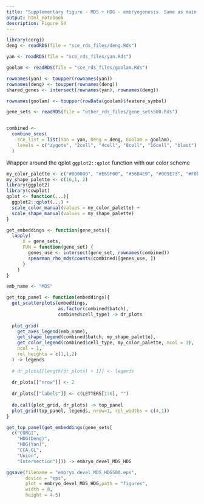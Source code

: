 ```yaml
---
title: "Supplementary figure - MDS + HDG - embryogenesis. Same as main figure, but with 500 genes instead of 100 genes."
output: html_notebook
description: Figure S4
---
```


```r
library(corgi)
deng <- readRDS(file = "sce_rds_files/deng.Rds")

yan <- readRDS(file = "sce_rds_files/yan.Rds")

goolam <- readRDS(file = "sce_rds_files/goolam.Rds")

rownames(yan) <- toupper(rownames(yan))
rownames(deng) <- toupper(rownames(deng))
shared_genes <- intersect(rownames(yan), rownames(deng))

rownames(goolam) <- toupper(rowData(goolam)$feature_symbol)

gene_sets <- readRDS(file = "other_rds_files/gene_sets500.Rds")


combined <- 
  combine_sces(
    sce_list = list(Yan = yan, Deng = deng, Goolam = goolam),
    levels = c("zygote", "2cell", "4cell", "8cell", "16cell", "blast")
  )

```


Wrapper around the qplot `ggplot2::qplot` function with our color scheme

```r
my_color_palette <- c("#000000", "#E69F00", "#56B4E9", "#009E73", "#F0E442", "#0072B2", "#D55E00", "#CC79A7")
my_shape_palette <- c(16,1, 2)
library(ggplot2)
library(cowplot)
qplot <- function(...){
  ggplot2::qplot(...) +
  scale_color_manual(values = my_color_palette) +
  scale_shape_manual(values = my_shape_palette)
}
```




```r
get_embeddings <- function(gene_sets){
  lapply(
      X = gene_sets,
      FUN = function(gene_set) {
        genes_use <- intersect(gene_set, rownames(combined))
        spearman_rho_mds(counts(combined)[genes_use, ])
      }
    )
}
```



```r
emb_name <- "MDS"

get_top_panel <- function(embeddings){
  get_scatterplots(embeddings,
                   as.factor(combined$batch),
                   combined$cell_type) -> dr_plots
  
  plot_grid(
    get_axes_legend(emb_name),
    get_shape_legend(combined$batch, my_shape_palette),
    get_color_legend(combined$cell_type, my_color_palette, ncol = 1),
    ncol = 1,
    rel_heights = c(1,1,2)
  ) -> legends
  
  # dr_plots[[length(dr_plots) + 1]] <- legends
  
  dr_plots[["nrow"]] <- 2
  
  dr_plots[["labels"]] <- c(LETTERS[1:6], "")
  
  do.call(plot_grid, dr_plots) -> top_panel
  plot_grid(top_panel, legends, nrow=1, rel_widths = c(4,1))
}

get_top_panel(get_embeddings(gene_sets[
  c("CORGI",
    "HDG(Deng)",
    "HDG(Yan)",
    "CCA-GL",
    "Union",
    "Intersection")])) -> embryo_devel_MDS_HDG

ggsave(filename = "embryo_devel_MDS_HDG500.eps",
       device = "eps", 
       plot = embryo_devel_MDS_HDG,path = "figures", 
       width = 8,
       height = 4.5)
```